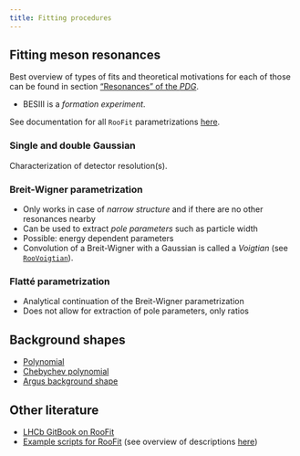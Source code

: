 ```yaml
---
title: Fitting procedures
---
```


## Fitting meson resonances

Best overview of types of fits and theoretical motivations for each of those can be found in section ["Resonances" of the _PDG_](http://pdg.lbl.gov/2018/reviews/rpp2018-rev-resonances.pdf).

- BESIII is a _formation experiment_.

See documentation for all `RooFit` parametrizations [here](https://root.cern/doc/master/group__Roofit.html).

### Single and double Gaussian

Characterization of detector resolution(s).

### Breit-Wigner parametrization

- Only works in case of _narrow structure_ and if there are no other resonances nearby
- Can be used to extract _pole parameters_ such as particle width
- Possible: energy dependent parameters
- Convolution of a Breit-Wigner with a Gaussian is called a _Voigtian_ (see [`RooVoigtian`](https://root.cern.ch/doc/master/classRooVoigtian.html)).

### Flatté parametrization

- Analytical continuation of the Breit-Wigner parametrization
- Does not allow for extraction of pole parameters, only ratios

## Background shapes

- [Polynomial](https://root.cern/doc/master/classRooPolynomial.html) ​
- ​[Chebychev polynomial](https://root.cern.ch/doc/master/classRooChebychev.html) ​
- ​[Argus background shape](https://root.cern/doc/master/classRooArgusBG.html) ​

## Other literature

- [LHCb GitBook on RooFit](https://lhcb.github.io/ostap-tutorials/fitting/decorations.html)
- [Example scripts for RooFit](https://root.cern.ch/root/html/tutorials/roofit/index.html) (see overview of descriptions [here](https://root.cern.ch/doc/master/group__tutorial__roofit.html))
